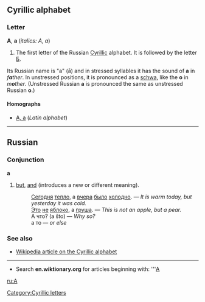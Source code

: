 ==Cyrillic alphabet==
===Letter===
'''А''', '''а''' (''italics: A, a'')

#The first letter of the Russian [[Cyrillic]] alphabet. It is followed by the letter [[Б]].

Its Russian name is "а" (ā) and in stressed syllables it has the sound of '''a''' in ''f'''a'''ther''. In unstressed positions, it is pronounced as a [[schwa]], like the '''o''' in ''m'''o'''ther''. (Unstressed Russian '''а''' is pronounced the same as unstressed Russian '''о'''.)

====Homographs====
*[[a|A, a]] (''Latin alphabet'')

----

== Russian ==
===Conjunction===
'''а'''

#[[but]], [[and]] (introduces a new or different meaning).
#:[[Сегодня]] [[теплый|тепло]], а [[вчера]] [[быть|было]] [[холодный|холодно]]. — ''It is warm today, but yesterday it was cold.''
#:[[этот|Это]] [[не]] [[яблоко]], а [[груша]]. — ''This is not an apple, but a pear.''
#:А что? (a što) — ''Why so?''
#:а то — ''or else''

===See also===
*[[w:Cyrillic alphabet|Wikipedia article on the Cyrillic alphabet]]

----

*Search '''en.wiktionary.org''' for articles beginning with: '''[http://wiktionary.org/w/wiki.phtml?title=Special:Allpages&from=А А]

[[ru:А]]
[[Category:Cyrillic letters]]